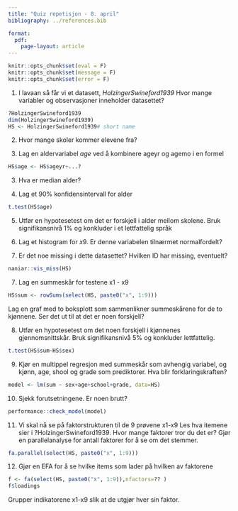 ```yaml
---
title: "Quiz repetisjon - 8. april"
bibliography: ../references.bib 

format: 
  pdf:
    page-layout: article
---
```


```r
knitr::opts_chunk$set(eval = F)
knitr::opts_chunk$set(message = F)
knitr::opts_chunk$set(error = F)

```

1. I lavaan så får vi et datasett, *HolzingerSwineford1939*
Hvor mange variabler og observasjoner inneholder datasettet?
```r
?HolzingerSwineford1939
dim(HolzingerSwineford1939)
HS <- HolzingerSwineford1939# short name
```


2. Hvor mange skoler kommer elevene fra? 

3. Lag en aldervariabel *age* ved å kombinere ageyr og agemo i en formel
```r
HS$age <- HS$ageyr+...?
```

3. Hva er median alder?

4. Lag et 90\% konfidensintervall for alder
```r
t.test(HS$age)
```

5. Utfør en hypotesetest om det er forskjell i alder mellom skolene.
Bruk signifikansnivå 1% og konkluder i et lettfattelig språk

6. Lag et histogram for  $x9$. Er denne variabelen tilnærmet normalfordelt?

7. Er det noe missing i dette datasettet? Hvilken ID har missing, eventuelt?
```r
naniar::vis_miss(HS)
```



7. Lag en summeskår for testene x1 - x9
```r
HS$sum <- rowSums(select(HS, paste0("x", 1:9)))
```
Lag en graf med to boksplott som sammenlikner summeskårene for de to kjønnene. Ser det ut til at det er noen forskjell?

8. Utfør en hypotesetest om det noen forskjell i kjønnenes gjennomsnittskår. Bruk signifikansnivå 5\% og konkluder lettfattelig.

```r
t.test(HS$sum~HS$sex)
```


9. Kjør en multippel regresjon med summeskår som avhengig variabel, og 
kjønn, age, shool og grade som prediktorer. Hva blir forklaringskraften?

```r
model <- lm(sum ~ sex+age+school+grade, data=HS)
```

10. Sjekk forutsetningene. Er noen brutt?

```r
performance::check_model(model)
```

11. Vi skal nå se på faktorstrukturen til de 9 prøvene x1-x9
Les hva itemene sier i ?HolzingerSwineford1939. Hvor mange faktorer tror du det er? Gjør en parallelanalyse for antall faktorer for å se om det stemmer.
```r
fa.parallel(select(HS, paste0("x", 1:9)))
```

12. Gjør en EFA for å se hvilke items som lader på hvilken av faktorene

```r
f <- fa(select(HS, paste0("x", 1:9)),nfactors=?? )
f$loadings
```
Grupper indikatorene x1-x9 slik at de utgjør hver sin faktor.


